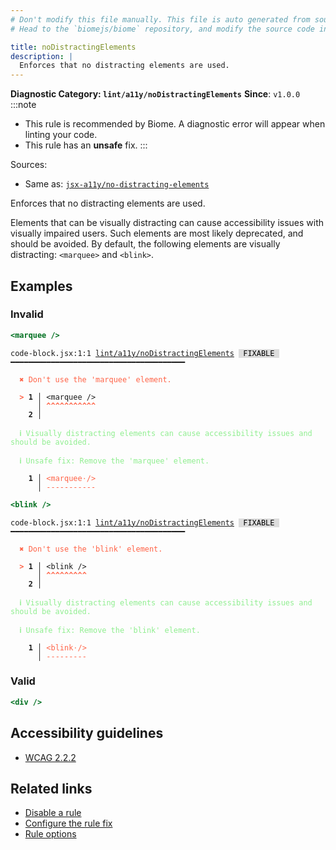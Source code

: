 ```yaml
---
# Don't modify this file manually. This file is auto generated from source, and you will lose your changes next time the website is built.
# Head to the `biomejs/biome` repository, and modify the source code in there.

title: noDistractingElements
description: |
  Enforces that no distracting elements are used.
---
```


**Diagnostic Category: `lint/a11y/noDistractingElements`**
<Tabs>
<TabItem label="JSX and TSX" icon="seti:javascript">
**Since**: `v1.0.0`
:::note
- This rule is recommended by Biome. A diagnostic error will appear when linting your code.
- This rule has an **unsafe** fix.
:::

Sources: 
- Same as: <a href="https://github.com/jsx-eslint/eslint-plugin-jsx-a11y/blob/main/docs/rules/no-distracting-elements.md" target="_blank"><code>jsx-a11y/no-distracting-elements</code></a>

Enforces that no distracting elements are used.

Elements that can be visually distracting can cause accessibility issues with visually impaired users.
Such elements are most likely deprecated, and should be avoided.
By default, the following elements are visually distracting: `<marquee>` and `<blink>`.

## Examples

### Invalid

```jsx
<marquee />
```

<pre class="language-text"><code class="language-text">code-block.jsx:1:1 <a href="https://biomejs.dev/linter/rules/no-distracting-elements">lint/a11y/noDistractingElements</a> <span style="color: #000; background-color: #ddd;"> FIXABLE </span> ━━━━━━━━━━━━━━━━━━━━━━━━━━━━━━━━━━━━━━━<br /><br />  <strong><span style="color: Tomato;">✖</span></strong> <span style="color: Tomato;">Don't use the 'marquee' element.</span><br />  <br />  <strong><span style="color: Tomato;">&gt;</span></strong> <strong>1 │ </strong>&lt;marquee /&gt;<br />   <strong>   │ </strong><strong><span style="color: Tomato;">^</span></strong><strong><span style="color: Tomato;">^</span></strong><strong><span style="color: Tomato;">^</span></strong><strong><span style="color: Tomato;">^</span></strong><strong><span style="color: Tomato;">^</span></strong><strong><span style="color: Tomato;">^</span></strong><strong><span style="color: Tomato;">^</span></strong><strong><span style="color: Tomato;">^</span></strong><strong><span style="color: Tomato;">^</span></strong><strong><span style="color: Tomato;">^</span></strong><strong><span style="color: Tomato;">^</span></strong><br />    <strong>2 │ </strong><br />  <br />  <strong><span style="color: lightgreen;">ℹ</span></strong> <span style="color: lightgreen;">Visually distracting elements can cause accessibility issues and should be avoided.</span><br />  <br />  <strong><span style="color: lightgreen;">ℹ</span></strong> <span style="color: lightgreen;">Unsafe fix</span><span style="color: lightgreen;">: </span><span style="color: lightgreen;">Remove the 'marquee' element.</span><br />  <br />  <strong>  1 │ </strong><span style="color: Tomato;">&lt;</span><span style="color: Tomato;">m</span><span style="color: Tomato;">a</span><span style="color: Tomato;">r</span><span style="color: Tomato;">q</span><span style="color: Tomato;">u</span><span style="color: Tomato;">e</span><span style="color: Tomato;">e</span><span style="opacity: 0.8;"><span style="color: Tomato;">·</span></span><span style="color: Tomato;">/</span><span style="color: Tomato;">&gt;</span><br />  <strong>    │ </strong><span style="color: Tomato;">-</span><span style="color: Tomato;">-</span><span style="color: Tomato;">-</span><span style="color: Tomato;">-</span><span style="color: Tomato;">-</span><span style="color: Tomato;">-</span><span style="color: Tomato;">-</span><span style="color: Tomato;">-</span><span style="color: Tomato;">-</span><span style="color: Tomato;">-</span><span style="color: Tomato;">-</span><br /></code></pre>

```jsx
<blink />
```

<pre class="language-text"><code class="language-text">code-block.jsx:1:1 <a href="https://biomejs.dev/linter/rules/no-distracting-elements">lint/a11y/noDistractingElements</a> <span style="color: #000; background-color: #ddd;"> FIXABLE </span> ━━━━━━━━━━━━━━━━━━━━━━━━━━━━━━━━━━━━━━━<br /><br />  <strong><span style="color: Tomato;">✖</span></strong> <span style="color: Tomato;">Don't use the 'blink' element.</span><br />  <br />  <strong><span style="color: Tomato;">&gt;</span></strong> <strong>1 │ </strong>&lt;blink /&gt;<br />   <strong>   │ </strong><strong><span style="color: Tomato;">^</span></strong><strong><span style="color: Tomato;">^</span></strong><strong><span style="color: Tomato;">^</span></strong><strong><span style="color: Tomato;">^</span></strong><strong><span style="color: Tomato;">^</span></strong><strong><span style="color: Tomato;">^</span></strong><strong><span style="color: Tomato;">^</span></strong><strong><span style="color: Tomato;">^</span></strong><strong><span style="color: Tomato;">^</span></strong><br />    <strong>2 │ </strong><br />  <br />  <strong><span style="color: lightgreen;">ℹ</span></strong> <span style="color: lightgreen;">Visually distracting elements can cause accessibility issues and should be avoided.</span><br />  <br />  <strong><span style="color: lightgreen;">ℹ</span></strong> <span style="color: lightgreen;">Unsafe fix</span><span style="color: lightgreen;">: </span><span style="color: lightgreen;">Remove the 'blink' element.</span><br />  <br />  <strong>  1 │ </strong><span style="color: Tomato;">&lt;</span><span style="color: Tomato;">b</span><span style="color: Tomato;">l</span><span style="color: Tomato;">i</span><span style="color: Tomato;">n</span><span style="color: Tomato;">k</span><span style="opacity: 0.8;"><span style="color: Tomato;">·</span></span><span style="color: Tomato;">/</span><span style="color: Tomato;">&gt;</span><br />  <strong>    │ </strong><span style="color: Tomato;">-</span><span style="color: Tomato;">-</span><span style="color: Tomato;">-</span><span style="color: Tomato;">-</span><span style="color: Tomato;">-</span><span style="color: Tomato;">-</span><span style="color: Tomato;">-</span><span style="color: Tomato;">-</span><span style="color: Tomato;">-</span><br /></code></pre>

### Valid

```jsx
<div />
```

## Accessibility guidelines

- [WCAG 2.2.2](https://www.w3.org/WAI/WCAG21/Understanding/pause-stop-hide)

## Related links

- [Disable a rule](/linter/#disable-a-lint-rule)
- [Configure the rule fix](/linter#configure-the-rule-fix)
- [Rule options](/linter/#rule-options)

</TabItem>
</Tabs>

